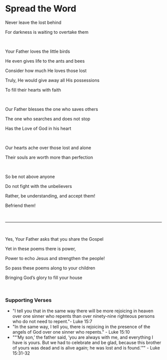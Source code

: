 # Spread the Word

Never leave the lost behind

For darkness is waiting to overtake them

<br />

Your Father loves the little birds

He even gives life to the ants and bees

Consider how much He loves those lost

Truly, He would give away all His possessions

To fill their hearts with faith

<p></p>

<br />

Our Father blesses the one who saves others

The one who searches and does not stop

Has the Love of God in his heart

<p></p>

<br />

Our hearts ache over those lost and alone

Their souls are worth more than perfection

<br />

So be not above anyone

Do not fight with the unbelievers

Rather, be understanding, and accept them!

Befriend them!

<br />

---

<br />

Yes, Your Father asks that you share the Gospel

Yet in these poems there is power,

Power to echo Jesus and strengthen the people!

So pass these poems along to your children

Bringing God’s glory to fill your house

<p></p>

<br />

### Supporting Verses

- "I tell you that in the same way there will be more rejoicing in heaven over one sinner who repents than over ninety-nine righteous persons who do not need to repent."- Luke 15:7
- "In the same way, I tell you, there is rejoicing in the presence of the angels of God over one sinner who repents." - Luke 15:10
- "“‘My son,’ the father said, ‘you are always with me, and everything I have is yours. But we had to celebrate and be glad, because this brother of yours was dead and is alive again; he was lost and is found.’”" - Luke 15:31-32
